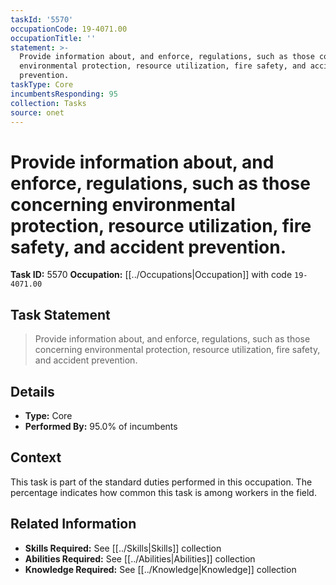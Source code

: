 ```yaml
---
taskId: '5570'
occupationCode: 19-4071.00
occupationTitle: ''
statement: >-
  Provide information about, and enforce, regulations, such as those concerning
  environmental protection, resource utilization, fire safety, and accident
  prevention.
taskType: Core
incumbentsResponding: 95
collection: Tasks
source: onet
---
```

# Provide information about, and enforce, regulations, such as those concerning environmental protection, resource utilization, fire safety, and accident prevention.

**Task ID:** 5570
**Occupation:** [[../Occupations|Occupation]] with code `19-4071.00`

## Task Statement

> Provide information about, and enforce, regulations, such as those concerning environmental protection, resource utilization, fire safety, and accident prevention.

## Details

- **Type:** Core
- **Performed By:** 95.0% of incumbents

## Context

This task is part of the standard duties performed in this occupation. The percentage indicates how common this task is among workers in the field.

## Related Information

- **Skills Required:** See [[../Skills|Skills]] collection
- **Abilities Required:** See [[../Abilities|Abilities]] collection
- **Knowledge Required:** See [[../Knowledge|Knowledge]] collection
